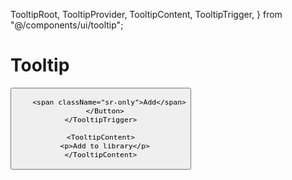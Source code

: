 

  TooltipRoot,
  TooltipProvider,
  TooltipContent,
  TooltipTrigger,
} from "@/components/ui/tooltip";

<Meta title="Tooltip" component={TooltipRoot} />

# Tooltip

<TooltipProvider>
  <TooltipRoot>
    <TooltipTrigger asChild>
      <Button variant="outline" className="rounded-full">
        <Plus className="h-4 w-4" />

        <span className="sr-only">Add</span>
      </Button>
    </TooltipTrigger>

    <TooltipContent>
      <p>Add to library</p>
    </TooltipContent>

  </TooltipRoot>
</TooltipProvider>
